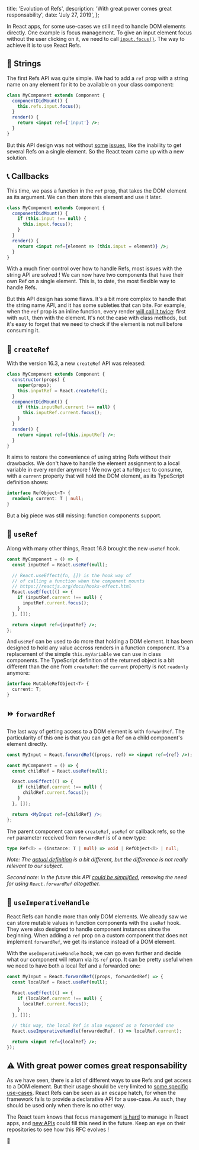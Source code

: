   title: 'Evolution of Refs',
  description: 'With great power comes great responsability',
  date: 'July 27, 2019',
};

In React apps, for some use-cases we still need to handle DOM elements directly. One example is focus management. To give an input element focus without the user clicking on it, we need to call [`input.focus()`](https://developer.mozilla.org/en-US/docs/Web/API/HTMLElement/focus). The way to achieve it is to use React Refs.

## 🎈 Strings

The first Refs API was quite simple. We had to add a `ref` prop with a string name on any element for it to be available on your class component:

```jsx
class MyComponent extends Component {
  componentDidMount() {
    this.refs.input.focus();
  }
  render() {
    return <input ref={'input'} />;
  }
}
```

But this API design was not without [some](https://github.com/facebook/react/issues/1373) [issues](https://github.com/facebook/react/pull/8333#issuecomment-271648615), like the inability to get several Refs on a single element. So the React team came up with a new solution.

## 📞 Callbacks

This time, we pass a function in the `ref` prop, that takes the DOM element as its argument. We can then store this element and use it later.

```jsx
class MyComponent extends Component {
  componentDidMount() {
    if (this.input !== null) {
      this.input.focus();
    }
  }
  render() {
    return <input ref={element => (this.input = element)} />;
  }
}
```

With a much finer control over how to handle Refs, most issues with the string API are solved ! We can now have two components that have their own Ref on a single element. This is, to date, the most flexible way to handle Refs.

But this API design has some flaws. It's a bit more complex to handle that the string name API, and it has some subleties that can bite. For example, when the `ref` prop is an inline function, every render [will call it twice](https://reactjs.org/docs/refs-and-the-dom.html#caveats-with-callback-refs): first with `null`, then with the element. It's not the case with class methods, but it's easy to forget that we need to check if the element is not null before consuming it.

## 🐣 `createRef`

With the version 16.3, a new `createRef` API was released:

```jsx
class MyComponent extends Component {
  constructor(props) {
    super(props);
    this.inputRef = React.createRef();
  }
  componentDidMount() {
    if (this.inputRef.current !== null) {
      this.inputRef.current.focus();
    }
  }
  render() {
    return <input ref={this.inputRef} />;
  }
}
```

It aims to restore the convenience of using string Refs without their drawbacks. We don't have to handle the element assignment to a local variable in every render anymore ! We now get a `RefObject` to consume, with a `current` property that will hold the DOM element, as its TypeScript definition shows:

```ts
interface RefObject<T> {
  readonly current: T | null;
}
```

But a big piece was still missing: function components support.

## 🎣 `useRef`

Along with many other things, React 16.8 brought the new `useRef` hook.

```jsx
const MyComponent = () => {
  const inputRef = React.useRef(null);

  // React.useEffect(fn, []) is the hook way of
  // of calling a function when the component mounts
  // https://reactjs.org/docs/hooks-effect.html
  React.useEffect(() => {
    if (inputRef.current !== null) {
      inputRef.current.focus();
    }
  }, []);

  return <input ref={inputRef} />;
};
```

And `useRef` can be used to do more that holding a DOM element. It has been designed to hold any value accross renders in a function component. It's a replacement of the simple `this.myVariable` we can use in class components. The TypeScript definition of the returned object is a bit different than the one from `createRef`: the `current` property is not `readonly` anymore:

```ts
interface MutableRefObject<T> {
  current: T;
}
```

## ⏩ `forwardRef`

The last way of getting access to a DOM element is with `forwardRef`. The particularity of this one is that you can get a Ref on a child component's element directly.

```jsx
const MyInput = React.forwardRef((props, ref) => <input ref={ref} />);

const MyComponent = () => {
  const childRef = React.useRef(null);

  React.useEffect(() => {
    if (childRef.current !== null) {
      childRef.current.focus();
    }
  }, []);

  return <MyInput ref={childRef} />;
};
```

The parent component can use `createRef`, `useRef` or callback refs, so the `ref` parameter received from `forwardRef` is of a new type:

```ts
type Ref<T> = (instance: T | null) => void | RefObject<T> | null;
```

_Note: The [actual definition](https://github.com/DefinitelyTyped/DefinitelyTyped/blob/master/types/react/index.d.ts#L84) is a bit different, but the difference is not really relevant to our subject._

_Second note: In the future this API [could be simplified](https://github.com/reactjs/rfcs/pull/107), removing the need for using `React.forwardRef` altogether._

## 🎁 `useImperativeHandle`

React Refs can handle more than only DOM elements. We already saw we can store mutable values in function components with the `useRef` hook. They were also designed to handle component instances since the beginning. When adding a `ref` prop on a custom component that does not implement `forwardRef`, we get its instance instead of a DOM element.

With the `useImperativeHandle` hook, we can go even further and decide what our component will return via its `ref` prop. It can be pretty useful when we need to have both a local Ref and a forwarded one:

```jsx
const MyInput = React.forwardRef((props, forwardedRef) => {
  const localRef = React.useRef(null);

  React.useEffect(() => {
    if (localRef.current !== null) {
      localRef.current.focus();
    }
  }, []);

  // this way, the local Ref is also exposed as a forwarded one
  React.useImperativeHandle(forwardedRef, () => localRef.current);

  return <input ref={localRef} />;
});
```

## ⚠️ With great power comes great responsability

As we have seen, there is a lot of different ways to use Refs and get access to a DOM element. But their usage should be very limited to [some specific use-cases](https://reactjs.org/docs/refs-and-the-dom.html#when-to-use-refs). React Refs can be seen as an escape hatch, for when the framework fails to provide a declarative API for a use-case. As such, they should be used only when there is no other way.

The React team knows that focus management [is hard](https://github.com/reactjs/rfcs/issues/104) to manage in React apps, and [new APIs](https://github.com/facebook/react/issues/16009) could fill this need in the future. Keep an eye on their repositories to see how this RFC evolves !

👋
